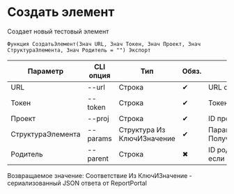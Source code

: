 ﻿---
sidebar_position: 2
description: Создать элемент и другие функции для работы с ReportPortal в Открытом пакете интеграций - бесплатной open-source библиотеке интеграций для 1С:Предприятие 8, OneScript и CLI
keywords: [1C, 1С, 1С:Предприятие, 1С:Предприятие 8.3, API, Интеграция, Сервисы, Обмен, OneScript, CLI, ReportPortal]
---


# Создать элемент
 Создает новый тестовый элемент



`Функция СоздатьЭлемент(Знач URL, Знач Токен, Знач Проект, Знач СтруктураЭлемента, Знач Родитель = "") Экспорт`

  | Параметр | CLI опция | Тип | Обяз. | Назначение |
  |-|-|-|-|-|
  | URL | --url | Строка | &#x2714; | URL сервера ReportPortal |
  | Токен | --token | Строка | &#x2714; | Токен доступа |
  | Проект | --proj | Строка | &#x2714; | ID проекта |
  | СтруктураЭлемента | --params | Структура Из КлючИЗначение | &#x2714; | Параметры элемента. См. ПолучитьСтруктуруЭлемента |
  | Родитель | --parent | Строка | &#x2716; | ID родительского элемента, если необходимо |

  
  Возвращаемое значение:   Соответствие Из КлючИЗначение - сериализованный JSON ответа от ReportPortal

<br/>




    




